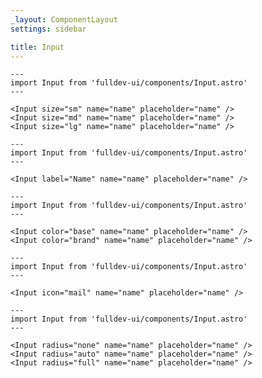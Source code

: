 ```yaml
---
_layout: ComponentLayout
settings: sidebar

title: Input
---
```


```astro live
---
import Input from 'fulldev-ui/components/Input.astro'
---

<Input size="sm" name="name" placeholder="name" />
<Input size="md" name="name" placeholder="name" />
<Input size="lg" name="name" placeholder="name" />
```

```astro live
---
import Input from 'fulldev-ui/components/Input.astro'
---

<Input label="Name" name="name" placeholder="name" />
```

```astro live
---
import Input from 'fulldev-ui/components/Input.astro'
---

<Input color="base" name="name" placeholder="name" />
<Input color="brand" name="name" placeholder="name" />
```

```astro live
---
import Input from 'fulldev-ui/components/Input.astro'
---

<Input icon="mail" name="name" placeholder="name" />
```

```astro live
---
import Input from 'fulldev-ui/components/Input.astro'
---

<Input radius="none" name="name" placeholder="name" />
<Input radius="auto" name="name" placeholder="name" />
<Input radius="full" name="name" placeholder="name" />
```
